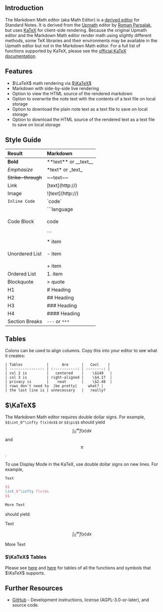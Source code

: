 ## Introduction

The Markdown Math editor (aka Math Editor) is a [derived editor](https://standardnotes.com/help/77/what-are-editors) for Standard Notes. It is derived from the [Upmath](https://github.com/parpalak/upmath.me) editor by [Roman Parpalak](https://github.com/parpalak), but uses [KaTeX](https://katex.org) for client-side rendering. Because the original Upmath editor and the Markdown Math editor render math using slightly different methods, some TeX libraries and their environments may be available in the Upmath editor but not in the Markdown Math editor. For a full list of functions supported by KaTeX, please see the [official KaTeX documentation](https://katex.org/docs/supported.html).

## Features

- $\LaTeX$ math rendering via [$\KaTeX$](https://katex.org)
- Markdown with side-by-side live rendering
- Option to view the HTML source of the rendered markdown
- Option to overwrite the note text with the contents of a text file on local storage
- Option to download the plain note text as a text file to save on local storage
- Option to download the HTML source of the rendered text as a text file to save on local storage

## Style Guide

| Result             | Markdown                                     |
| :----------------- | :------------------------------------------- |
| **Bold**           | \*\*text\*\* or \_\_text\_\_                 |
| _Emphasize_        | \*text\* or \_text\_                         |
| ~~Strike-through~~ | \~\~text\~\~                                 |
| Link               | [text]\(http://)                             |
| Image              | ![text]\(http://)                            |
| `Inline Code`      | \`code\`                                     |
| Code Block         | \`\`\`language <br></br>code <br></br>\`\`\` |
| Unordered List     | \* item <br></br> - item <br></br> + item    |
| Ordered List       | 1. item                                      |
| Blockquote         | \> quote                                     |
| H1                 | # Heading                                    |
| H2                 | ## Heading                                   |
| H3                 | ### Heading                                  |
| H4                 | #### Heading                                 |
| Section Breaks     | `---` or `***`                               |

## Tables

Colons can be used to align columns.
Copy this into your editor to see what it creates:

```
| Tables           |      Are      |   Cool    |
| ---------------- | :-----------: | --------: |
| col 2 is         |   centered    |    \$149   |
| col 3 is         | right-aligned |    \$4.17  |
| privacy is       |    neat       |    \$2.48  |
| rows don't need to  |be pretty|     what? |
| the last line is | unnecessary   |   really?
```

## $\KaTeX$

The Markdown Math editor requires double dollar signs. For example, `$$\int_0^\infty f(x)dx$$` or `$$\pi$$` should yield $$\int_0^\infty f(x)dx$$ and $$\pi$$.

To use Display Mode in the KaTeX, use double dollar signs on new lines. For example,

```latex
Text

$$
\int_0^\infty f(x)dx
$$

More Text
```

should yield:

Text

$$
\int_0^\infty f(x)dx
$$

More Text

### $\KaTeX$ Tables

Please see [here](https://katex.org/docs/supported.html) and [here](https://katex.org/docs/support_table.html) for tables of all the functions and symbols that $\KaTeX$ supports.

## Further Resources

- [GitHub](https://github.com/sn-extensions/math-editor) - Development instructions, license (AGPL-3.0-or-later), and source code.